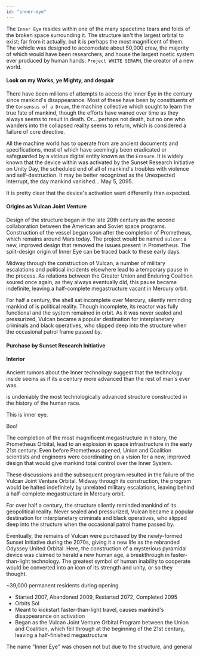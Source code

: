 ```yaml
---
id: "inner-eye"
---
```


The `Inner Eye` resides within one of the many spacetime tears and folds of the broken space surrounding it. The structure isn't the largest orbital to exist; far from it actually, but it is perhaps the most magnificent of them. The vehicle was designed to accomodate about 50,000 crew, the majority of which would have been researchers, and house the largest noetic system ever produced by human hands: `Project WHITE SERAPH`, the creator of a new world.

#### Look on my Works, ye Mighty, and despair

There have been millions of attempts to access the Inner Eye in the century since mankind's disappearance. Most of these have been by constituents of the `Consensus of a Dream`, the machine collective which sought to learn the true fate of mankind, though the efforts have waned over time as they always seems to result in death. Or... perhaps not death, but no one who wanders into the collapsed reality seems to return, which is considered a failure of core directive.

All the machine world has to operate from are ancient documents and specifications, most of which have seemingly been eradicated or safeguarded by a vicious digital entity known as the `Erasure`. It is widely known that the device within was activated by the Sunset Research Initiative on Unity Day, the scheduled end of all of mankind's troubles with violence and self-destruction. It may be better recognized as the Unexpected Interrupt, the day mankind vanished... May 5, 2095. 

It is pretty clear that the device's activation went differently than expected.

#### Origins as Vulcan Joint Venture

Design of the structure began in the late 20th century as the second collaboration between the American and Soviet space programs. Construction of the vessel began soon after the completion of Prometheus, which remains around Mars today. The project would be named `Vulcan`: a new, improved design that removed the issues present in Prometheus. The split-design origin of Inner Eye can be traced back to these early days. 

Midway through the construction of Vulcan, a number of military escalations and political incidents elsewhere lead to a temporary pause in the process. As relations between the Greater Union and Enduring Coalition soured once again, as they always eventually did, this pause became indefinite, leaving a half-complete megastructure vacant in Mercury orbit.

For half a century, the shell sat incomplete over Mercury, silently reminding mankind of is political reality. Though incomplete, its reactor was fully functional and the system remained in orbit. As it was never sealed and pressurized, Vulcan became a popular destination for interplanetary criminals and black operatives, who slipped deep into the structure when the occasional patrol frame passed by.

#### Purchase by Sunset Research Initiative

#### Interior

Ancient rumors about the Inner technology suggest that the technology inside seems as if its a century more advanced than the rest of man's ever was.





is undeniably the most technologically advanced structure constructed in the history of the human race.

This is inner eye.

Boo!

The completion of the most magnificent megastructure in history, the Prometheus Orbital, lead to an explosion in space infrastructure in the early 21st century. Even before Prometheus opened, Union and Coalition scientists and engineers were coordinating on a vision for a new, improved design that would give mankind total control over the Inner System.

These discussions and the subsequent program resulted in the failure of the Vulcan Joint Venture Orbital. Midway through its construction, the program would be halted indefinitely by unrelated military escalations, leaving behind a half-complete megastructure in Mercury orbit. 

For over half a century, the structure silently reminded mankind of its geopolitical reality. Never sealed and pressurized, Vulcan became a popular destination for interplanetary criminals and black operatives, who slipped deep into the structure when the occasional patrol frame passed by.

Eventually, the remains of Vulcan were purchased by the newly-formed Sunset Initiative during the 2070s, giving it a new life as the rebranded Odyssey United Orbital. Here, the construction of a mysterious pyramidal device was claimed to herald a new human age, a breakthrough in faster-than-light technology. The greatest symbol of human inability to cooperate would be converted into an icon of its strength and unity, or so they thought.


~39,000 permanent residents during opening
- Started 2007, Abandoned 2009, Restarted 2072, Completed 2095
- Orbits Sol
- Meant to kickstart faster-than-light travel, causes mankind's disappearance on activation
- Began as the Vulcan Joint Venture Orbital Program between the Union and Coalition, which fell through at the beginning of the 21st century, leaving a half-finished megastructure

The name "Inner Eye" was chosen not but due to the structure, and general 